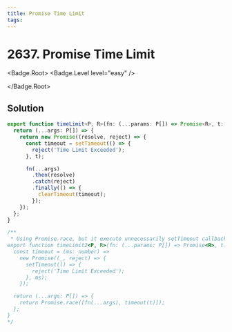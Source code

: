 ```yaml
---
title: Promise Time Limit
tags:
---
```


# 2637. Promise Time Limit

<Badge.Root>
<Badge.Level level="easy" />

</Badge.Root>

## Solution

```typescript filename="solution.ts" copy
export function timeLimit<P, R>(fn: (...params: P[]) => Promise<R>, t: number) {
  return (...args: P[]) => {
    return new Promise((resolve, reject) => {
      const timeout = setTimeout(() => {
        reject('Time Limit Exceeded');
      }, t);

      fn(...args)
        .then(resolve)
        .catch(reject)
        .finally(() => {
          clearTimeout(timeout);
        });
    });
  };
}

/**
 * Using Promise.race, but it execute unnecessarily setTimeout callback function.
export function timeLimit2<P, R>(fn: (...params: P[]) => Promise<R>, t: number) {
  const timeout = (ms: number) =>
    new Promise((_, reject) => {
      setTimeout(() => {
        reject('Time Limit Exceeded');
      }, ms);
    });

  return (...args: P[]) => {
    return Promise.race([fn(...args), timeout(t)]);
  };
}
*/
```

<ProblemLink
  codingSite="leetcode"
  href="https://leetcode.com/problems/promise-time-limit"
  title="Promise Time Limit"
/>
